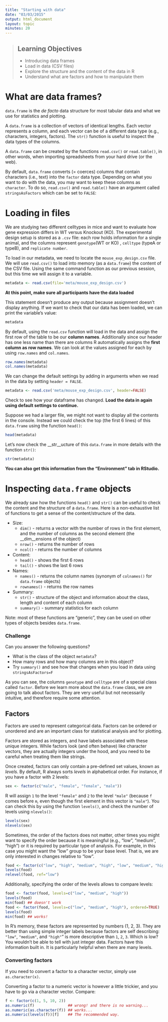 ```yaml
---
title: "Starting with data"
date: "03/03/2015"
output: html_document
layout: topic
minutes: 20
---
```



> ## Learning Objectives
>
> * Introducing data frames
> * Load in data (CSV files)
> * Explore the structure and the content of the data in R
> * Understand what are factors and how to manipulate them

# What are data frames?

`data.frame` is the _de facto_ data structure for most tabular data and what we
use for statistics and plotting.

A `data.frame` is a collection of vectors of identical lengths. Each vector
represents a column, and each vector can be of a different data type (e.g.,
characters, integers, factors). The `str()` function is useful to inspect the
data types of the columns.

A `data.frame` can be created by the functions `read.csv()` or `read.table()`, in
other words, when importing spreadsheets from your hard drive (or the web).

By default, `data.frame` converts (= coerces) columns that contain characters
(i.e., text) into the `factor` data type. Depending on what you want to do with
the data, you may want to keep these columns as `character`. To do so,
`read.csv()` and `read.table()` have an argument called `stringsAsFactors` which
can be set to `FALSE`:


# Loading in files

We are studying two different celltypes in mice and want to evaluate how gene expression differs in WT versus Knockout (KO).  The experimental design setup is stored as a `.csv` file: each row holds information for a single animal, and the columns represent `genotype`(WT or KO) , 
`celltype` (typeA or typeB), and `replicate number`.

To load in our metadata, we need to locate the `mouse_exp_design.csv` file. We will use
`read.csv()` to load into memory (as a `data.frame`) the content of the CSV
file. Using the same command function as our previous session, but this time we will assign it to a variable.

```r

metadata <- read.csv(file='meta/mouse_exp_design.csv')
```

__At this point, make sure all participants have the data loaded__

This statement doesn't produce any output because assignment doesn't display
anything. If we want to check that our data has been loaded, we can print the
variable's value: 

```r
metadata
```

By default, using the `read.csv` function will load in the data and assign the first row of the table to be our **column names**. Additionally since our header has one less name than there are columns R automatically assigns the **first column as row names**.
We can look at the values assigned for each by using `row.names` and `col.names`.

```r
row.names(metadata)
col.names(metadata)
```

We can change the default settings by adding in arguments when we read in the data by setting `header = FALSE`.

```r
metadata <- read.csv('meta/mouse_exp_design.csv', header=FALSE)
```

Check to see how your dataframe has changed. **Load the data in again using default settings to continue.**

Suppose we had a larger file, we might not want to display all the contents in the console. Instead we could check the top (the first 6 lines) of this `data.frame` using the
function `head()`:

```r
head(metadata)
```

Let's now check the __str__ucture of this `data.frame` in more details with the
function `str()`:

```r
str(metadata)
```

__You can also get this information from the "Environment" tab in RStudio.__


# Inspecting `data.frame` objects

We already saw how the functions `head()` and `str()` can be useful to check the
content and the structure of a `data.frame`. Here is a non-exhaustive list of
functions to get a sense of the content/structure of the data.

* Size:
    * `dim()` - returns a vector with the number of rows in the first element, and
    the number of columns as the second element (the __dim__ensions of the object)
    * `nrow()` - returns the number of rows
    * `ncol()` - returns the number of columns
* Content:
    * `head()` - shows the first 6 rows
    * `tail()` - shows the last 6 rows
* Names:
    * `names()` - returns the column names (synonym of `colnames()` for `data.frame`
	objects)
   * `rownames()` - returns the row names
* Summary:
   * `str()` - structure of the object and information about the class, length and
	content of  each column
   * `summary()` - summary statistics for each column

Note: most of these functions are "generic", they can be used on other types of
objects besides `data.frame`.

### Challenge

Can you answer the following questions?

* What is the class of the object `metadata`?
* How many rows and how many columns are in this object?
* Try `summary()` and see how that changes when you load in data using `stringsAsFactors=F`

As you can see, the columns `genotype` and `celltype` are of a special class called
`factor`. Before we learn more about the `data.frame` class, we are going to
talk about factors. They are very useful but not necessarily intuitive, and
therefore require some attention.


## Factors

Factors are used to represent categorical data. Factors can be ordered or
unordered and are an important class for statistical analysis and for plotting.

Factors are stored as integers, and have labels associated with these unique
integers. While factors look (and often behave) like character vectors, they are
actually integers under the hood, and you need to be careful when treating them
like strings.

Once created, factors can only contain a pre-defined set values, known as
*levels*. By default, R always sorts *levels* in alphabetical order. For
instance, if you have a factor with 2 levels:

```r
sex <- factor(c("male", "female", "female", "male"))
```

R will assign `1` to the level `"female"` and `2` to the level `"male"` (because
`f` comes before `m`, even though the first element in this vector is
`"male"`). You can check this by using the function `levels()`, and check the
number of levels using `nlevels()`:

```r
levels(sex)
nlevels(sex)
```

Sometimes, the order of the factors does not matter, other times you might want
to specify the order because it is meaningful (e.g., "low", "medium", "high") or
it is required by particular type of analysis. For example, in this case you might want the "low" group to be your base
level. That is, we are only interested in changes relative to "low".

```r
food <- factor(c("low", "high", "medium", "high", "low", "medium", "high"))
levels(food)
relevel(food, ref="low")
```
 Additionally, specifying the order of the levels allows to compare levels:

```r
food <- factor(food, levels=c("low", "medium", "high"))
levels(food)
min(food) ## doesn't work
food <- factor(food, levels=c("low", "medium", "high"), ordered=TRUE)
levels(food)
min(food) ## works!
```

In R's memory, these factors are represented by numbers (1, 2, 3). They are
better than using simple integer labels because factors are self describing:
`"low"`, `"medium"`, and `"high"`" is more descriptive than `1`, `2`, `3`. Which
is low?  You wouldn't be able to tell with just integer data. Factors have this
information built in. It is particularly helpful when there are many levels.

### Converting factors

If you need to convert a factor to a character vector, simply use
`as.character(x)`.

Converting a factor to a numeric vector is however a little trickier, and you
have to go via a character vector. Compare:

```r
f <- factor(c(1, 5, 10, 2))
as.numeric(f)               ## wrong! and there is no warning...
as.numeric(as.character(f)) ## works...
as.numeric(levels(f))[f]    ## The recommended way.
```
